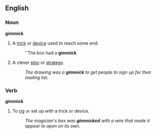 ==English==
===Noun===
'''gimmick'''
#A [[trick]] or [[device]] used to reach some end.
#:''The box had a '''gimmick'''
#A clever [[ploy]] or [[strategy]].
#:''The drawing was a '''gimmick''' to get people to sign up for their mailing list.''

===Verb===
'''gimmick'''
#To [[rig]] or set up with a trick or device.
#:''The magician's box was '''gimmicked''' with a wire that made it appear to open on its own.''